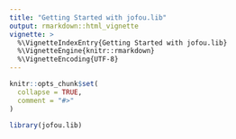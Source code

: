 ```yaml
---
title: "Getting Started with jofou.lib"
output: rmarkdown::html_vignette
vignette: >
  %\VignetteIndexEntry{Getting Started with jofou.lib}
  %\VignetteEngine{knitr::rmarkdown}
  %\VignetteEncoding{UTF-8}
---
```


```r
knitr::opts_chunk$set(
  collapse = TRUE,
  comment = "#>"
)
```

```r
library(jofou.lib)
```
